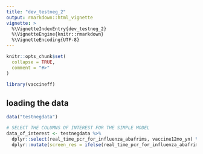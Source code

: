 ```yaml
---
title: "dev_testneg_2"
output: rmarkdown::html_vignette
vignette: >
  %\VignetteIndexEntry{dev_testneg_2}
  %\VignetteEngine{knitr::rmarkdown}
  %\VignetteEncoding{UTF-8}
---
```


```r
knitr::opts_chunk$set(
  collapse = TRUE,
  comment = "#>"
)
```

```r
library(vaccineff)
```

## loading the data 

```r
data("testnegdata")

# SELECT THE COLUMNS OF INTEREST FOR THE SIMPLE MODEL
data_of_interest <- testnegdata %>% 
  dplyr::select(real_time_pcr_for_influenza_abafrims, vaccine12mo_yn) %>%
  dplyr::mutate(screen_res = ifelse(real_time_pcr_for_influenza_abafrims == "Neg", 0, 1))
```
